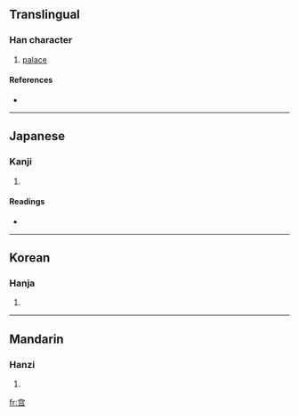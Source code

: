 {{also|宮}}
==Translingual==

===Han character===
{{Han char|rn=40|rad=宀|as=06|sn=9|four=|canj=十口口 (JRR)}}

# [[palace]]

====References====
* {{Han ref|kx=0285.101|hdz=20926.030|uh=5BAB|ud=23467}}

----

==Japanese==

===Kanji===
{{ja-kanji|grade=|rs=宀06}}

# {{defn|Japanese}}

====Readings====
* {{ja-readings|on=[[きゅう]] (kyū), [[ぐう]] (gū)|kun=[[みや]] (miya), [[いえ]] (ie)}}

----

==Korean==

===Hanja===
{{ko-hanja|hangeul=궁|rv=gung|mr=kung}}

# {{defn|Korean}}

----

==Mandarin==

===Hanzi===
{{cmn-hanzi|tra=宮|pin=[[gōng]] ([[gong1]])|wg=kung<sup>1</sup>}}

# {{defn|Mandarin}}

[[fr:宫]]